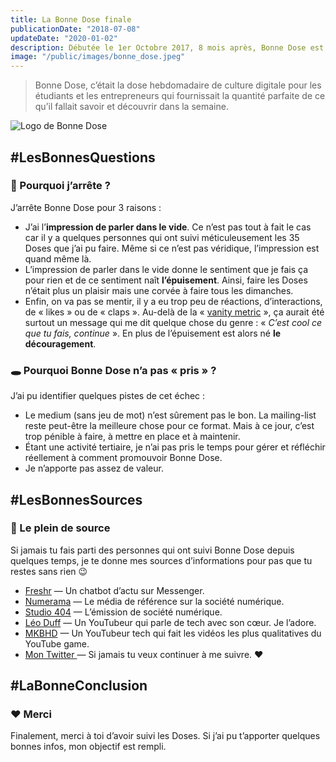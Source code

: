 ```yaml
---
title: La Bonne Dose finale
publicationDate: "2018-07-08"
updateDate: "2020-01-02"
description: Débutée le 1er Octobre 2017, 8 mois après, Bonne Dose est un échec et il faut savoir dire stop.
image: "/public/images/bonne_dose.jpeg"
---
```

> Bonne Dose, c’était la dose hebdomadaire de culture digitale pour les étudiants et les entrepreneurs qui fournissait la quantité parfaite de ce qu’il fallait savoir et découvrir dans la semaine.

![Logo de Bonne Dose](/../public/images/bonne_dose.jpeg)

## #LesBonnesQuestions
### 🤔 Pourquoi j’arrête ?
J’arrête Bonne Dose pour 3 raisons :
* J’ai l’**impression de parler dans le vide**. Ce n’est pas tout à fait le cas car il y a quelques personnes qui ont suivi méticuleusement les 35 Doses que j’ai pu faire. Même si ce n’est pas véridique, l’impression est quand même là.
* L’impression de parler dans le vide donne le sentiment que je fais ça pour rien et de ce sentiment naît **l’épuisement**. Ainsi, faire les Doses n’était plus un plaisir mais une corvée à faire tous les dimanches.
* Enfin, on va pas se mentir, il y a eu trop peu de réactions, d’interactions, de « likes » ou de « claps ». Au-delà de la «  [vanity metric](https://www.definitions-marketing.com/definition/vanity-metric/)  », ça aurait été surtout un message qui me dit quelque chose du genre : « *C’est cool ce que tu fais, continue* ». En plus de l’épuisement est alors né **le découragement**.

### 🕳️ Pourquoi Bonne Dose n’a pas « pris » ?
J’ai pu identifier quelques pistes de cet échec :
* Le medium (sans jeu de mot) n’est sûrement pas le bon. La mailing-list reste peut-être la meilleure chose pour ce format. Mais à ce jour, c’est trop pénible à faire, à mettre en place et à maintenir.
* Étant une activité tertiaire, je n’ai pas pris le temps pour gérer et réfléchir réellement à comment promouvoir Bonne Dose.
* Je n’apporte pas assez de valeur.

## #LesBonnesSources

### 🌊 Le plein de source
Si jamais tu fais parti des personnes qui ont suivi Bonne Dose depuis quelques temps, je te donne mes sources d’informations pour pas que tu restes sans rien 😉
*  [Freshr](https://www.freshr.fr/)  — Un chatbot d’actu sur Messenger.
*  [Numerama](https://www.numerama.com/)  — Le média de référence sur la société numérique.
*  [Studio 404](http://dequaliter.com/)  — L’émission de société numérique.
*  [Léo Duff](https://www.youtube.com/channel/UCNiauGTV7XhkOpUAIXod4xA)  — Un YouTubeur qui parle de tech avec son cœur. Je l’adore.
*  [MKBHD](https://www.youtube.com/user/marquesbrownlee)  — Un YouTubeur tech qui fait les vidéos les plus qualitatives du YouTube game.
*  [Mon Twitter ](https://twitter.com/LouisCuvelier_) — Si jamais tu veux continuer à me suivre. ❤️

## #LaBonneConclusion
### ❤️ Merci
Finalement, merci à toi d’avoir suivi les Doses. Si j’ai pu t’apporter quelques bonnes infos, mon objectif est rempli.
